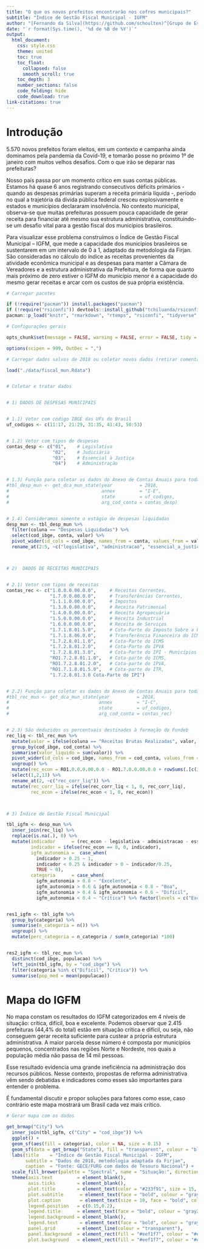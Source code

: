 ```yaml
---
title: "O que os novos prefeitos encontrarão nos cofres municipais?"
subtitle: "Índice de Gestão Fiscal Municipal - IGFM"
author: "[Fernando da Silva](https://github.com/schoulten)^[Grupo de Estudos de Conjuntura Econômica - fernando@gecefurg.com.br]"
date: "`r format(Sys.time(), '%d de %B de %Y')`"
output:
  html_document:
    css: style.css
    theme: united
    toc: true
    toc_float:
      collapsed: false
      smooth_scroll: true
    toc_depth: 3
    number_sections: false
    code_folding: hide
    code_download: true
link-citations: true
---
```



# Introdução {-}

5.570 novos prefeitos foram eleitos, em um contexto e campanha ainda dominamos pela pandemia da Covid-19, e tomarão posse no próximo 1º de janeiro com muitos velhos desafios. Com o que irão se deparar nas prefeituras?

Nosso país passa por um momento crítico em suas contas públicas. Estamos há quase 6 anos registrando consecutivos déficits primários - quando as despesas primárias superam a receita primária líquida -, período no qual a trajetória da dívida pública federal cresceu explosivamente e estados e municípios declararam insolvência. No contexto municipal, observa-se que muitas prefeituras possuem pouca capacidade de gerar receita para financiar até mesmo sua estrutura administrativa, constituindo-se um desafio vital para a gestão fiscal dos municípios brasileiros.

Para visualizar esse problema construímos o Índice de Gestão Fiscal Municipal – IGFM, que mede a capacidade dos municípios brasileiros se sustentarem em um intervalo de 0 a 1, adaptado da metodologia da Firjan. São consideradas no cálculo do índice as receitas provenientes da atividade econômica municipal e as despesas para manter a Câmara de Vereadores e a estrutura administrativa da Prefeitura, de forma que quanto mais próximo de zero estiver o IGFM do município menor é a capacidade do mesmo gerar receitas e arcar com os custos de sua própria existência.


```r

# Carregar pacotes

if (!require("pacman")) install.packages("pacman")
if (!require("rsiconfi")) devtools::install_github("tchiluanda/rsiconfi")
pacman::p_load("knitr", "rmarkdown", "rtemps", "rsiconfi", "tidyverse", "brazilmaps", "magrittr", "sf")

# Configurações gerais

opts_chunk$set(message = FALSE, warning = FALSE, error = FALSE, tidy = FALSE, cache = FALSE, results = "asis")

options(scipen = 999, OutDec = ",")

```


```r

# Carregar dados salvos de 2018 ou coletar novos dados (retirar comentários de 1.3 e 2.2)

load("./data/fiscal_mun.Rdata")


# Coletar e tratar dados


# 1) DADOS DE DESPESAS MUNICIPAIS


# 1.1) Vetor com código IBGE das UFs do Brasil
uf_codigos <- c(11:17, 21:29, 31:35, 41:43, 50:53)


# 1.2) Vetor com tipos de despesas
contas_desp <- c("01",    # Legislativa
                 "02",    # Judiciária
                 "03",    # Essencial à Justiça
                 "04")    # Administração


# 1.3) Função para coletar os dados do Anexo de Contas Anuais para todas UFs e contas selecionadas (despesas por função)
#tbl_desp_mun <- get_dca_mun_state(year          = 2018,
#                                  annex         = "I-E",
#                                  state         = uf_codigos,
#                                  arg_cod_conta = contas_desp)


# 1.4) Consideramos somente o estágio de despesas liquidadas
desp_mun <- tbl_desp_mun %>%
  filter(coluna == "Despesas Liquidadas") %>%
  select(cod_ibge, conta, valor) %>%
  pivot_wider(id_cols = cod_ibge, names_from = conta, values_from = valor) %>%
  rename_at(2:5, ~c("legislativa", "administracao", "essencial_a_justica", "judiciaria"))



# 2)  DADOS DE RECEITAS MUNICIPAIS


# 2.1) Vetor com tipos de receitas
contas_rec <- c("1.0.0.0.00.0.0",     # Receitas Correntes,
                "1.7.0.0.00.0.0",     # Transferências Correntes,
                "1.1.1.0.00.0.0",     # Impostos
                "1.3.0.0.00.0.0",     # Receita Patrimonial
                "1.4.0.0.00.0.0",     # Receita Agropecuária
                "1.5.0.0.00.0.0",     # Receita Industrial
                "1.6.0.0.00.0.0",     # Receita de Serviços
                "1.7.1.8.01.5.0",     # Cota-Parte do Imposto Sobre a Propriedade Territorial Rural
                "1.7.1.8.06.0.0",     # Transferência Financeira do ICMS – Desoneração – L.C. Nº 87/96
                "1.7.2.8.01.1.0",     # Cota-Parte do ICMS
                "1.7.2.8.01.2.0",     # Cota-Parte do IPVA
                "1.7.2.8.01.3.0",     # Cota-Parte do IPI - Municípios
                "RO1.7.2.8.01.1.0",   # Cota-parte do ICMS,
                "RO1.7.2.8.01.2.0",   # Cota-parte do IPVA,
                "RO1.7.1.8.01.5.0",   # Cota-parte do ITR,
                "1.7.2.8.01.3.0 Cota-Parte do IPI")


# 2.2) Função para coletar os dados do Anexo de Contas Anuais para todas UFs e contas selecionadas (receitas orçamentárias)
#tbl_rec_mun <- get_dca_mun_state(year          = 2018,
#                                 annex         = "I-C",
#                                 state         = uf_codigos,
#                                 arg_cod_conta = contas_rec)


# 2.3) São deduzidos os percentuais destinados à formação do Fundeb
rec_liq <- tbl_rec_mun %>%
  mutate(valor = ifelse(coluna == "Receitas Brutas Realizadas", valor, -valor)) %>%
  group_by(cod_ibge, cod_conta) %>%
  summarise(valor_liquido = sum(valor)) %>%
  pivot_wider(id_cols = cod_ibge, names_from = cod_conta, values_from = valor_liquido) %>%
  ungroup() %>%
  mutate(rec_econ = RO1.0.0.0.00.0.0 - RO1.7.0.0.00.0.0 + rowSums(.[c(3:5,7:12)], na.rm = TRUE)) %>%
  select(1,2,13) %>%
  rename_at(2, ~c("rec_corr_liq")) %>%
  mutate(rec_corr_liq = ifelse(rec_corr_liq < 1, 0, rec_corr_liq),
         rec_econ = ifelse(rec_econ < 1, 0, rec_econ))



# 3) Índice de Gestão Fiscal Municipal

tbl_igfm <- desp_mun %>%
  inner_join(rec_liq) %>%
  replace(is.na(.), 0) %>%
  mutate(indicador      = (rec_econ - legislativa - administracao - essencial_a_justica - judiciaria) / rec_corr_liq,
         indicador = ifelse(rec_econ == 0, 0, indicador),
         igfm_autonomia =  case_when(
           indicador > 0.25 ~ 1,
           indicador < 0.25 & indicador > 0 ~ indicador/0.25,
           TRUE ~ 0),
         categoria      = case_when(
           igfm_autonomia > 0.8 ~ "Excelente",
           igfm_autonomia > 0.6 & igfm_autonomia < 0.8 ~ "Boa",
           igfm_autonomia > 0.4 & igfm_autonomia < 0.6 ~ "Difícil",
           igfm_autonomia < 0.4 ~ "Crítica") %>% factor(levels = c("Excelente", "Boa", "Difícil", "Crítica")))


res1_igfm <- tbl_igfm %>%
  group_by(categoria) %>%
  summarise(n_categoria = n()) %>%
  ungroup() %>%
  mutate(perc_categoria = n_categoria / sum(n_categoria) *100)


res2_igfm <- tbl_rec_mun %>%
  distinct(cod_ibge, populacao) %>%
  left_join(tbl_igfm, by = "cod_ibge") %>%
  filter(categoria %in% c("Difícil", "Crítica")) %>%
  summarise(pop_med = mean(populacao))

```



# Mapa do IGFM {-}

No mapa constam os resultados do IGFM categorizados em 4 níveis de situação: crítica, difícil, boa e excelente. Podemos observar que 2.415 prefeituras (44,4% do total) estão em situação crítica e difícil, ou seja, não conseguem gerar receita suficiente para custear a própria estrutura administrativa. A maior parcela desse número é composta por municípios pequenos, concentrados nas regiões Norte e Nordeste, nos quais a população média não passa de 14 mil pessoas.

Esse resultado evidencia uma grande ineficiência na administração dos recursos públicos. Nesse contexto, propostas de reforma administrativa vêm sendo debatidas e indicadores como esses são importantes para entender o problema.

É fundamental discutir e propor soluções para fatores como esse, caso contrário este mapa mostrará um Brasil cada vez mais crítico.


```r

# Gerar mapa com os dados

get_brmap("City") %>% 
  inner_join(tbl_igfm, c("City" = "cod_ibge")) %>% 
  ggplot() +
  geom_sf(aes(fill = categoria), color = NA, size = 0.15)  +
  geom_sf(data = get_brmap("State"), fill = "transparent", colour = "black", size = 0.5) +
  labs(title    = "Índice de Gestão Fiscal Municipal - IGFM",
       subtitle = "Dados de 2018, metodologia adaptada da Firjan",
       caption  = "Fonte: GECE/FURG com dados de Tesouro Nacional") +
  scale_fill_brewer(palette = "Spectral", name = "Situação:", direction = -1) +
  theme(axis.text         = element_blank(),
        axis.ticks        = element_blank(),
        plot.title        = element_text(color = "#233f91", size = 15, face = "bold"),
        plot.subtitle      = element_text(face = "bold", colour = "gray20", size = 12),
        plot.caption       = element_text(size = 10, face = "bold", colour = "gray20"),
        legend.position   = c(0.15,0.2),
        legend.title      = element_text(face = "bold", colour = "gray20", size = 12),
        legend.background = element_blank(),
        legend.text        = element_text(face = "bold", colour = "gray20", size = 12),
        panel.grid        = element_line(colour = "transparent"),
        panel.background  = element_rect(fill = "#eef1f7", colour = "#eef1f7"),
        plot.background   = element_rect(fill = "#eef1f7", colour = "#eef1f7"))


```


